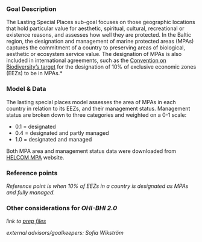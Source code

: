 ### Goal Description

The Lasting Special Places sub-goal focuses on those geographic locations that hold particular value for aesthetic, spiritual, cultural, recreational or existence reasons, and assesses how well they are protected.
In the Baltic region, the designation and management of marine protected areas (MPAs) captures the commitment of a country to preserving areas of biological, aesthetic or ecosystem service value.  The designation of MPAs is also included in international agreements, such as the [Convention on Biodiversity's target](https://www.cbd.int/sp/targets/rationale/target-11/) for the designation of 10% of exclusive economic zones (EEZs) to be in MPAs.* 

### Model & Data
The lasting special places model assesses the area of MPAs in each country in relation to its EEZs, and their management status. Management status are broken down to three categories and weighted on a 0-1 scale: 

- 0.1 = designated
- 0.4 = designated and partly managed  
- 1.0 = designated and managed   

Both MPA area and management status data were downloaded from [HELCOM MPA](http://mpas.helcom.fi) website.

### Reference points

*Reference point is when 10% of EEZs in a country is designated as MPAs and fully managed.* 

### Other considerations for _OHI-BHI 2.0_

*link to [prep files](https://github.com/OHI-Science/bhi/blob/draft/baltic2015/prep/LSP/lsp_prep.md)*

*external advisors/goalkeepers: Sofia Wikström*
